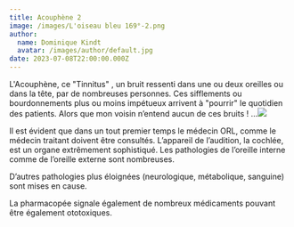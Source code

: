 ```yaml
---
title: Acouphène 2
image: /images/L'oiseau bleu 169°-2.png
author:
  name: Dominique Kindt
  avatar: /images/author/default.jpg
date: 2023-07-08T22:00:00.000Z
---
```


L'Acouphène, ce "Tinnitus" , un bruit ressenti dans une ou deux  oreilles ou dans la tête, par de nombreuses personnes. Ces sifflements ou bourdonnements plus ou moins impétueux arrivent à "pourrir" le quotidien des patients.
Alors que mon voisin n’entend aucun de ces bruits ! ...![](</images/Onde sonore 1000100.png>)

Il est évident que dans un tout premier temps le médecin ORL, comme le médecin
traitant doivent être consultés. L’appareil de l’audition, la cochlée, est un
organe extrêmement sophistiqué. Les pathologies de l’oreille interne comme de l’oreille
externe sont nombreuses.

D’autres pathologies plus éloignées (neurologique, métabolique, sanguine) sont mises en
cause.

La pharmacopée signale également de nombreux médicaments pouvant être également
ototoxiques.
